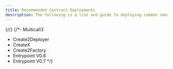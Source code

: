 ```yaml
---
title: Recommended Contract Deployments
description: The following is a list and guide to deploying common smart contracts on your sChain
---
```


{/*<!-- TODO -->*/}
{/*- Multicall3
- Create2Deployer
- CreateX
- Create2Factory
- Entrypoint V0.6
- Entrypoint V0.7
*/}